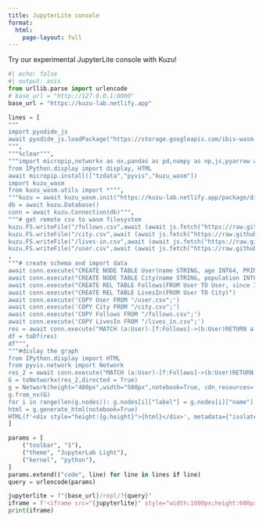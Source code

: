```yaml
---
title: JupyterLite console
format:
  html:
    page-layout: full
---
```


Try our experimental JupyterLite console with Kuzu!


```python
#| echo: false
#| output: asis
from urllib.parse import urlencode
# base_url = "http://127.0.0.1:8000"
base_url = "https://kuzu-lab.netlify.app"

lines = [
"""
import pyodide_js
await pyodide_js.loadPackage("https://storage.googleapis.com/ibis-wasm-wheels/pyarrow-16.0.0.dev2661%2Bg9bddb87fd-cp311-cp311-emscripten_3_1_46_wasm32.whl")
""",
"""%clear""",
"""import micropip,networkx as nx,pandas as pd,numpy as np,js,pyarrow as pa
from IPython.display import display, HTML
await micropip.install(["tzdata","pyvis","kuzu_wasm"])
import kuzu_wasm
from kuzu_wasm.utils import *""",
"""kuzu = await kuzu_wasm.init("https://kuzu-lab.netlify.app/package/dist/kuzu.js")
db = await kuzu.Database()
conn = await kuzu.Connection(db)""",
"""# get remote csv to wasm filesystem
kuzu.FS.writeFile("/follows.csv",await (await js.fetch("https://raw.githubusercontent.com/kuzudb/kuzu/master/dataset/demo-db/csv/follows.csv")).text())
kuzu.FS.writeFile("/city.csv",await (await js.fetch("https://raw.githubusercontent.com/kuzudb/kuzu/master/dataset/demo-db/csv/city.csv")).text())
kuzu.FS.writeFile("/lives-in.csv",await (await js.fetch("https://raw.githubusercontent.com/kuzudb/kuzu/master/dataset/demo-db/csv/lives-in.csv")).text())
kuzu.FS.writeFile("/user.csv",await (await js.fetch("https://raw.githubusercontent.com/kuzudb/kuzu/master/dataset/demo-db/csv/user.csv")).text())"""
,
"""# create schema and import data
await conn.execute("CREATE NODE TABLE User(name STRING, age INT64, PRIMARY KEY (name))")
await conn.execute("CREATE NODE TABLE City(name STRING, population INT64, PRIMARY KEY (name))")
await conn.execute("CREATE REL TABLE Follows(FROM User TO User, since INT64)")
await conn.execute("CREATE REL TABLE LivesIn(FROM User TO City)")
await conn.execute('COPY User FROM "/user.csv";')
await conn.execute('COPY City FROM "/city.csv";')
await conn.execute('COPY Follows FROM "/follows.csv";')
await conn.execute('COPY LivesIn FROM "/lives_in.csv";')
res = await conn.execute("MATCH (a:User)-[f:Follows]->(b:User)RETURN a.name, b.name, f.since")
df = toDf(res)
df""",
"""#dislay the graph
from IPython.display import HTML
from pyvis.network import Network
res_2 = await conn.execute("MATCH (a:User)-[f:Follows]->(b:User)RETURN a,f,b")
G = toNetworkx(res_2,directed = True)
g = Network(height="400px",width="500px",notebook=True, cdn_resources='remote',directed = True,neighborhood_highlight = True)
g.from_nx(G)
for i in range(len(g.nodes)): g.nodes[i]["label"] = g.nodes[i]["name"]
html = g.generate_html(notebook=True)
HTML(f'<div style="height:{g.height}">{html}</div>', metadata={"isolated": True}, )"""
]

params = [
    ("toolbar", "1"),
    ("theme", "JupyterLab Light"),
    ("kernel", "python"),
]
params.extend(("code", line) for line in lines if line)
query = urlencode(params)

jupyterlite = f"{base_url}/repl/?{query}"
iframe = f'<iframe src="{jupyterlite}" style="width:1000px;height:600px;"></iframe>'
print(iframe)
```

